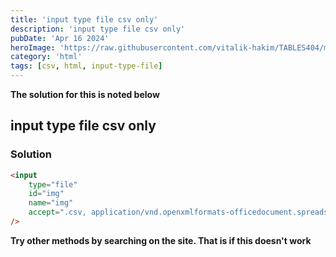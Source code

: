 ```yaml
---
title: 'input type file csv only'
description: 'input type file csv only'
pubDate: 'Apr 16 2024'
heroImage: 'https://raw.githubusercontent.com/vitalik-hakim/TABLES404/main/error_b/HTML.png'
category: 'html'
tags: [csv, html, input-type-file]
---
```


**The solution for this is noted below**

## input type file csv only

### Solution

```html
<input
	type="file"
	id="img"
	name="img"
	accept=".csv, application/vnd.openxmlformats-officedocument.spreadsheetml.sheet, application/vnd.ms-excel"
/>
```

**Try other methods by searching on the site. That is if this doesn't work**

